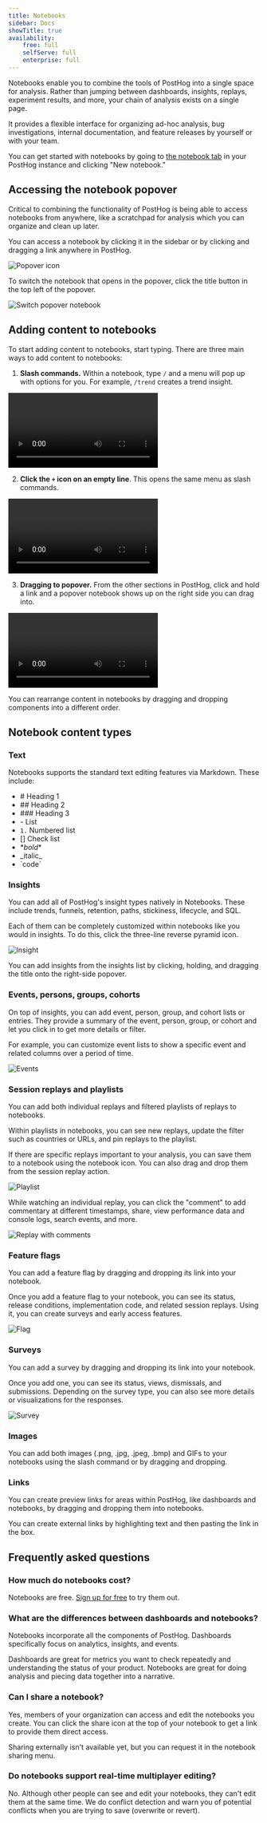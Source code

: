```yaml
---
title: Notebooks
sidebar: Docs
showTitle: true
availability:
    free: full
    selfServe: full
    enterprise: full
---
```


Notebooks enable you to combine the tools of PostHog into a single space for analysis. Rather than jumping between dashboards, insights, replays, experiment results, and more, your chain of analysis exists on a single page.

It provides a flexible interface for organizing ad-hoc analysis, bug investigations, internal documentation, and feature releases by yourself or with your team.

You can get started with notebooks by going to [the notebook tab](https://app.posthog.com/notebooks) in your PostHog instance and clicking "New notebook."

## Accessing the notebook popover

Critical to combining the functionality of PostHog is being able to access notebooks from anywhere, like a scratchpad for analysis which you can organize and clean up later.

You can access a notebook by clicking it in the sidebar or by clicking and dragging a link anywhere in PostHog.

![Popover icon](../../images/docs/notebooks/popover.png)

To switch the notebook that opens in the popover, click the title button in the top left of the popover.

![Switch popover notebook](../../images/docs/notebooks/switch.png)

## Adding content to notebooks

To start adding content to notebooks, start typing. There are three main ways to add content to notebooks:

1. **Slash commands.** Within a notebook, type `/` and a menu will pop up with options for you. For example, `/trend` creates a trend insight.

![Slash command](../../images/docs/notebooks/slash.mp4)

2. **Click the `+` icon on an empty line**. This opens the same menu as slash commands.

![Plus icon](../../images/docs/notebooks/plus.mp4)

3. **Dragging to popover.** From the other sections in PostHog, click and hold a link and a popover notebook shows up on the right side you can drag into. 

![Drag and drop](../../images/docs/notebooks/drag.mp4)

You can rearrange content in notebooks by dragging and dropping components into a different order.

## Notebook content types

### Text

Notebooks supports the standard text editing features via Markdown. These include:

- \# Heading 1
- \## Heading 2
- \### Heading 3
- \- List
- `1.` Numbered list
- [] Check list
- \**bold**
- \_italic\_
- \`code\`

### Insights

You can add all of PostHog's insight types natively in Notebooks. These include trends, funnels, retention, paths, stickiness, lifecycle, and SQL.

Each of them can be completely customized within notebooks like you would in insights. To do this, click the three-line reverse pyramid icon.

![Insight](../../images/docs/notebooks/insight.png)

You can add insights from the insights list by clicking, holding, and dragging the title onto the right-side popover.

### Events, persons, groups, cohorts

On top of insights, you can add event, person, group, and cohort lists or entries. They provide a summary of the event, person, group, or cohort and let you click in to get more details or filter.

For example, you can customize event lists to show a specific event and related columns over a period of time. 

![Events](../../images/docs/notebooks/events.png)

### Session replays and playlists

You can add both individual replays and filtered playlists of replays to notebooks. 

Within playlists in notebooks, you can see new replays, update the filter such as countries or URLs, and pin replays to the playlist.

If there are specific replays important to your analysis, you can save them to a notebook using the notebook icon. You can also drag and drop them from the session replay action.

![Playlist](../../images/docs/notebooks/playlist.png)

While watching an individual replay, you can click the "comment" to add commentary at different timestamps, share, view performance data and console logs, search events, and more.

![Replay with comments](../../images/docs/notebooks/replay.png)

### Feature flags

You can add a feature flag by dragging and dropping its link into your notebook.

Once you add a feature flag to your notebook, you can see its status, release conditions, implementation code, and related session replays. Using it, you can create surveys and early access features. 

![Flag](../../images/docs/notebooks/flag.png)

### Surveys

You can add a survey by dragging and dropping its link into your notebook. 

Once you add one, you can see its status, views, dismissals, and submissions. Depending on the survey type, you can also see more details or visualizations for the responses. 

![Survey](../../images/docs/notebooks/survey.png)

### Images

You can add both images (.png, .jpg, .jpeg, .bmp) and GIFs to your notebooks using the slash command or by dragging and dropping. 

### Links

You can create preview links for areas within PostHog, like dashboards and notebooks, by dragging and dropping them into notebooks.

You can create external links by highlighting text and then pasting the link in the box.

## Frequently asked questions

### How much do notebooks cost?

Notebooks are free. [Sign up for free](https://app.posthog.com/signup) to try them out.

### What are the differences between dashboards and notebooks?

Notebooks incorporate all the components of PostHog. Dashboards specifically focus on analytics, insights, and events. 

Dashboards are great for metrics you want to check repeatedly and understanding the status of your product. Notebooks are great for doing analysis and piecing data together into a narrative.

### Can I share a notebook?

Yes, members of your organization can access and edit the notebooks you create. You can click the share icon at the top of your notebook to get a link to provide them direct access.

Sharing externally isn't available yet, but you can request it in the notebook sharing menu.

### Do notebooks support real-time multiplayer editing?

No. Although other people can see and edit your notebooks, they can't edit them at the same time. We do conflict detection and warn you of potential conflicts when you are trying to save (overwrite or revert).